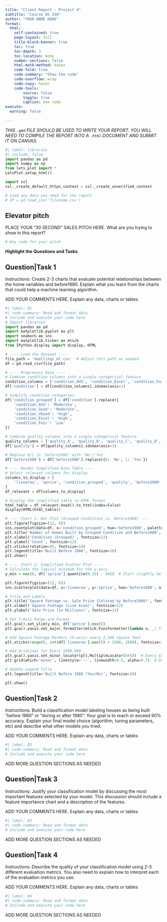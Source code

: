 ```yaml
---
title: "Client Report - Project 4"
subtitle: "Course DS 250"
author: "YOUR NAME HERE"
format:
  html:
    self-contained: true
    page-layout: full
    title-block-banner: true
    toc: true
    toc-depth: 3
    toc-location: body
    number-sections: false
    html-math-method: katex
    code-fold: true
    code-summary: "Show the code"
    code-overflow: wrap
    code-copy: hover
    code-tools:
        source: false
        toggle: true
        caption: See code
execute: 
  warning: false
    
---
```


_THIS `.qmd` FILE SHOULD BE USED TO WRITE YOUR REPORT.  YOU WILL NEED TO COMPILE THE REPORT INTO A `.html` DOCUMENT AND SUBMIT IT ON CANVAS._

```python
#| label: libraries
#| include: false
import pandas as pd
import numpy as np
from lets_plot import *
LetsPlot.setup_html()

import ssl
ssl._create_default_https_context = ssl._create_unverified_context

```


```python
# Load any data you need for the report
# df = pd.read_csv('filename.csv')

```


## Elevator pitch

PLACE YOUR "30 SECOND" SALES PITCH HERE.  What are you trying to show in this report?


```python
# Any code for your pitch

```

__Highlight the Questions and Tasks__

## Question|Task 1

Instructions: 
Create 2-3 charts that evaluate potential relationships between the home variables and before1980. Explain what you learn from the charts that could help a machine learning algorithm.

ADD YOUR COMMENTS HERE. Explain any data, charts or tables

```python
#| label: Q1
#| code-summary: Read and format data
# Include and execute your code here
# Import libraries
import pandas as pd
import matplotlib.pyplot as plt
import seaborn as sns
import matplotlib.ticker as mtick
from IPython.display import display, HTML

# ---- Load the dataset ----
file_path = 'dwellings_ml.csv'  # Adjust this path as needed
df = pd.read_csv(file_path)

# ---- Preprocess Data ----
# Combine condition columns into a single categorical feature
condition_columns = ['condition_AVG', 'condition_Excel', 'condition_Fair', 'condition_Good', 'condition_VGood']
df['condition'] = df[condition_columns].idxmax(axis=1)

# Simplify condition categories
df['condition_grouped'] = df['condition'].replace({
    'condition_AVG': 'Moderate',
    'condition_Good': 'Moderate',
    'condition_VGood': 'High',
    'condition_Excel': 'High',
    'condition_Fair': 'Low'
})

# Combine quality columns into a single categorical feature
quality_columns = ['quality_A', 'quality_B', 'quality_C', 'quality_D', 'quality_X']
df['quality'] = df[quality_columns].idxmax(axis=1)

# Replace 0/1 in 'before1980' with 'No'/'Yes'
df['before1980'] = df['before1980'].replace({0: 'No', 1: 'Yes'})

# ---- Render Simplified Data Table ----
# Select relevant columns for display
columns_to_display = [
    'livearea', 'sprice', 'condition_grouped', 'quality', 'before1980'
]
df_relevant = df[columns_to_display]

# Display the simplified table in HTML format
html_table = df_relevant.head().to_html(index=False)
display(HTML(html_table))

# ---- Chart 1: Bar Plot (Grouped Conditions vs. Before1980) ----
plt.figure(figsize=(12, 6))
sns.countplot(data=df, x='condition_grouped', hue='before1980', palette='viridis')
plt.title('Number of Homes Built by Grouped Condition and Before1980', fontsize=16)
plt.xlabel('Condition (Grouped)', fontsize=12)
plt.ylabel('Count', fontsize=12)
plt.xticks(rotation=45, fontsize=10)
plt.legend(title='Built Before 1980', fontsize=10)
plt.show()

# ---- Chart 2: Simplified Scatter Plot ----
# Calculate the logical minimum for the y-axis
y_min = max(0, df['sprice'].quantile(0.25) - 5e5)  # Start slightly below 25th percentile

plt.figure(figsize=(12, 6))
sns.scatterplot(data=df, x='livearea', y='sprice', hue='before1980', alpha=0.7, palette='deep', s=50)

# Title and Labels
plt.title('Square Footage vs. Sale Price (Colored by Before1980)', fontsize=16)
plt.xlabel('Square Footage (Live Area)', fontsize=12)
plt.ylabel('Sale Price (in Millions)', fontsize=12)

# Set Y-Axis Range and Format
plt.gca().set_ylim(y_min, df['sprice'].max())
plt.gca().yaxis.set_major_formatter(mtick.FuncFormatter(lambda x, _: f"${x/1e6:.1f}M"))

# Add Square Footage Markers (X-axis) every 2,500 square feet
plt.xticks(range(0, int(df['livearea'].max()) + 2500, 2500), fontsize=10)

# Add Gridlines for Every $500,000
plt.gca().yaxis.set_minor_locator(plt.MultipleLocator(5e5))  # Every $500,000
plt.grid(which='minor', linestyle='--', linewidth=0.5, alpha=0.7)  # Dashes for minor gridlines

# Update Legend Title
plt.legend(title='Built Before 1980 (Yes/No)', fontsize=10)

plt.show()

```


## Question|Task 2

Instructions: 
Build a classification model labeling houses as being built “before 1980” or “during or after 1980”. Your goal is to reach or exceed 90% accuracy. Explain your final model choice (algorithm, tuning parameters, etc) and describe what other models you tried.


ADD YOUR COMMENTS HERE. Explain any data, charts or tables

```python
#| label: Q2
#| code-summary: Read and format data
# Include and execute your code here


```

ADD MORE QUESTION SECTIONS AS NEEDED

## Question|Task 3

Instructions: 
Justify your classification model by discussing the most important features selected by your model. This discussion should include a feature importance chart and a description of the features.


ADD YOUR COMMENTS HERE. Explain any data, charts or tables

```python
#| label: Q3
#| code-summary: Read and format data
# Include and execute your code here


```

ADD MORE QUESTION SECTIONS AS NEEDED

## Question|Task 4

Instructions: 
Describe the quality of your classification model using 2-3 different evaluation metrics. You also need to explain how to interpret each of the evaluation metrics you use.


ADD YOUR COMMENTS HERE. Explain any data, charts or tables

```python
#| label: Q4
#| code-summary: Read and format data
# Include and execute your code here


```

ADD MORE QUESTION SECTIONS AS NEEDED